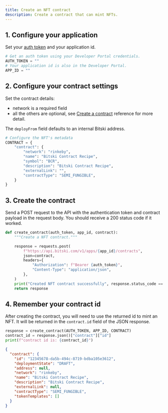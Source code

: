 ```yaml
---
title: Create an NFT contract
description: Create a contract that can mint NFTs.
---
```


## 1. Configure your application

Set your [auth token](/build-with-bitski/get-started/authentication) and your application id.

```python
# Get an auth token using your Developer Portal credentials.
AUTH_TOKEN = ""
# Your application id is also in the Developer Portal.
APP_ID = ""
```

## 2. Configure your contract settings

Set the contract details:

- network is a required field
- all the others are optional, see [Create a contract](/use-cases/build-a-marketplace/marketplace-apis/create-a-contract) reference for more detail.

The `deployFrom` field defaults to an internal Bitski address.

```python
# Configure the NFT's metadata
CONTRACT = {
    "contract": {
        "network": "rinkeby",
        "name": "Bitski Contract Recipe",
        "symbol": "BCR",
        "description": "Bitski Contract Recipe",
        "externalLink": "",
        "contractType": "SEMI_FUNGIBLE",
    }
}
```

## 3. Create the contract

Send a POST request to the API with the authentication token and contract payload in the request body. You should receive a 200 status code if it worked.

```python
def create_contract(auth_token, app_id, contract):
    """Create a NFT contract."""

    response = requests.post(
        f"https://api.bitski.com/v1/apps/{app_id}/contracts",
        json=contract,
        headers={
            "Authorization": f"Bearer {auth_token}",
            "Content-Type": "application/json",
        },
    )
    print("Created NFT contract successfully", response.status_code == 200)
    return response
```

## 4. Remember your contract id

After creating the contract, you will need to use the returned id to mint an NFT. It will be returned in the `contract.id` field of the JSON response.

```python
response = create_contract(AUTH_TOKEN, APP_ID, CONTRACT)
contract_id = response.json()["contract"]["id"]
print(f"contract id is: {contract_id}")
```

<ResponseExample>

```json Response
{
  "contract": {
    "id": "12345678-da5b-494c-8719-bdba105e3612",
    "deploymentState": "DRAFT",
    "address": null,
    "network": "rinkeby",
    "name": "Bitski Contract Recipe",
    "description": "Bitski Contract Recipe",
    "externalLink": null,
    "contractType": "SEMI_FUNGIBLE",
    "tokenTemplates": []
  }
}
```

</ResponseExample>